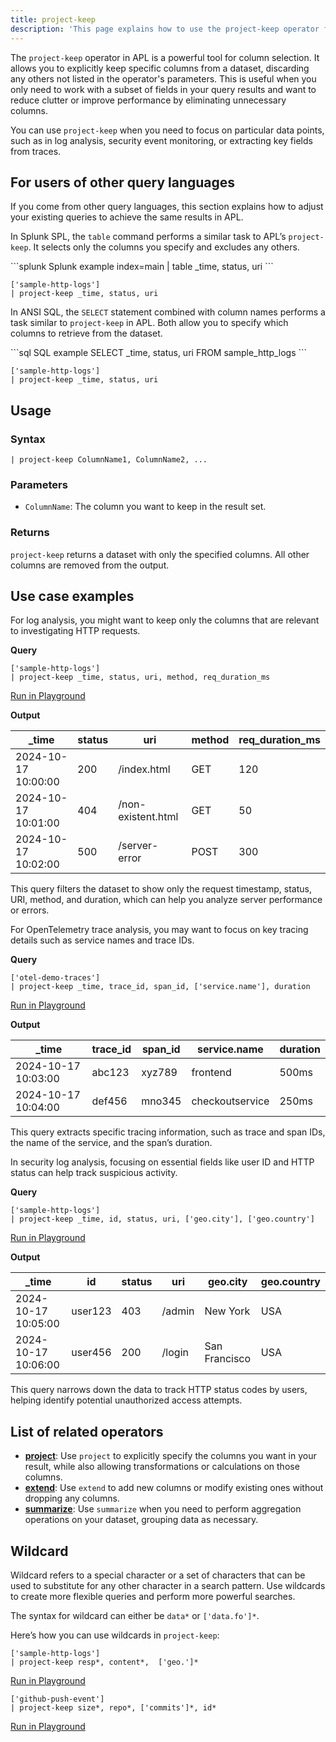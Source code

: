```yaml
---
title: project-keep
description: 'This page explains how to use the project-keep operator function in APL.'
---
```


The `project-keep` operator in APL is a powerful tool for column selection. It allows you to explicitly keep specific columns from a dataset, discarding any others not listed in the operator's parameters. This is useful when you only need to work with a subset of fields in your query results and want to reduce clutter or improve performance by eliminating unnecessary columns. 

You can use `project-keep` when you need to focus on particular data points, such as in log analysis, security event monitoring, or extracting key fields from traces.

## For users of other query languages

If you come from other query languages, this section explains how to adjust your existing queries to achieve the same results in APL.

<AccordionGroup>
<Accordion title="Splunk SPL users">

In Splunk SPL, the `table` command performs a similar task to APL’s `project-keep`. It selects only the columns you specify and excludes any others.

<CodeGroup>
```splunk Splunk example
index=main | table _time, status, uri
```

```kusto APL equivalent
['sample-http-logs'] 
| project-keep _time, status, uri
```
</CodeGroup>

</Accordion>
<Accordion title="ANSI SQL users">

In ANSI SQL, the `SELECT` statement combined with column names performs a task similar to `project-keep` in APL. Both allow you to specify which columns to retrieve from the dataset.

<CodeGroup>
```sql SQL example
SELECT _time, status, uri FROM sample_http_logs
```

```kusto APL equivalent
['sample-http-logs'] 
| project-keep _time, status, uri
```
</CodeGroup>

</Accordion>
</AccordionGroup>

## Usage

### Syntax

```kusto
| project-keep ColumnName1, ColumnName2, ...
```

### Parameters

- `ColumnName`: The column you want to keep in the result set.

### Returns

`project-keep` returns a dataset with only the specified columns. All other columns are removed from the output.

## Use case examples

<Tabs>
<Tab title="Log analysis">

For log analysis, you might want to keep only the columns that are relevant to investigating HTTP requests.

**Query**

```kusto
['sample-http-logs'] 
| project-keep _time, status, uri, method, req_duration_ms
```

[Run in Playground](https://play.axiom.co/axiom-play-qf1k/explorer?initForm=%7B%22apl%22%3A%22%5B%27sample-http-logs%27%5D%20%7C%20project-keep%20_time%2C%20status%2C%20uri%2C%20method%2C%20req_duration_ms%22%7D)

**Output**

| _time               | status | uri                 | method | req_duration_ms |
|---------------------|--------|---------------------|--------|-----------------|
| 2024-10-17 10:00:00 | 200    | /index.html         | GET    | 120             |
| 2024-10-17 10:01:00 | 404    | /non-existent.html   | GET    | 50              |
| 2024-10-17 10:02:00 | 500    | /server-error        | POST   | 300             |

This query filters the dataset to show only the request timestamp, status, URI, method, and duration, which can help you analyze server performance or errors.

</Tab>
<Tab title="OpenTelemetry traces">

For OpenTelemetry trace analysis, you may want to focus on key tracing details such as service names and trace IDs.

**Query**

```kusto
['otel-demo-traces'] 
| project-keep _time, trace_id, span_id, ['service.name'], duration
```

[Run in Playground](https://play.axiom.co/axiom-play-qf1k/explorer?initForm=%7B%22apl%22%3A%22%5B%27otel-demo-traces%27%5D%20%7C%20project-keep%20_time%2C%20trace_id%2C%20span_id%2C%20%5B%27service.name%27%5D%2C%20duration%22%7D)

**Output**

| _time               | trace_id     | span_id     | service.name   | duration |
|---------------------|--------------|-------------|----------------|----------|
| 2024-10-17 10:03:00 | abc123       | xyz789      | frontend       | 500ms    |
| 2024-10-17 10:04:00 | def456       | mno345      | checkoutservice| 250ms    |

This query extracts specific tracing information, such as trace and span IDs, the name of the service, and the span’s duration.

</Tab>
<Tab title="Security logs">

In security log analysis, focusing on essential fields like user ID and HTTP status can help track suspicious activity.

**Query**

```kusto
['sample-http-logs'] 
| project-keep _time, id, status, uri, ['geo.city'], ['geo.country']
```

[Run in Playground](https://play.axiom.co/axiom-play-qf1k/explorer?initForm=%7B%22apl%22%3A%22%5B%27sample-http-logs%27%5D%20%7C%20project-keep%20_time%2C%20id%2C%20status%2C%20uri%2C%20%5B%27geo.city%27%5D%2C%20%5B%27geo.country%27%5D%22%7D)

**Output**

| _time               | id        | status | uri           | geo.city    | geo.country |
|---------------------|-----------|--------|---------------|-------------|-------------|
| 2024-10-17 10:05:00 | user123   | 403    | /admin        | New York    | USA         |
| 2024-10-17 10:06:00 | user456   | 200    | /login        | San Francisco| USA         |

This query narrows down the data to track HTTP status codes by users, helping identify potential unauthorized access attempts.

</Tab>
</Tabs>

## List of related operators

- [**project**](/apl/tabular-operators/project-operator): Use `project` to explicitly specify the columns you want in your result, while also allowing transformations or calculations on those columns.
- [**extend**](/apl/tabular-operators/extend-operator): Use `extend` to add new columns or modify existing ones without dropping any columns.
- [**summarize**](/apl/tabular-operators/summarize-operator): Use `summarize` when you need to perform aggregation operations on your dataset, grouping data as necessary.

## Wildcard

Wildcard refers to a special character or a set of characters that can be used to substitute for any other character in a search pattern. Use wildcards to create more flexible queries and perform more powerful searches.

The syntax for wildcard can either be `data*` or `['data.fo']*`.

Here’s how you can use wildcards in `project-keep`:

```kusto
['sample-http-logs']
| project-keep resp*, content*,  ['geo.']*
```

[Run in Playground](https://play.axiom.co/axiom-play-qf1k/explorer?initForm=%7B%22apl%22%3A%22%5B%27sample-http-logs%27%5D%5Cn%7C%20project-keep%20resp%2A%2C%20content%2A%2C%20%20%5B%27geo.%27%5D%2A%22%2C%22queryOptions%22%3A%7B%22quickRange%22%3A%2230d%22%7D%7D)

```kusto
['github-push-event']
| project-keep size*, repo*, ['commits']*, id*
```

[Run in Playground](https://play.axiom.co/axiom-play-qf1k/explorer?initForm=%7B%22apl%22%3A%22%5B%27github-push-event%27%5D%5Cn%7C%20project-keep%20size%2A%2C%20repo%2A%2C%20%5B%27commits%27%5D%2A%2C%20id%2A%22%2C%22queryOptions%22%3A%7B%22quickRange%22%3A%2230d%22%7D%7D)